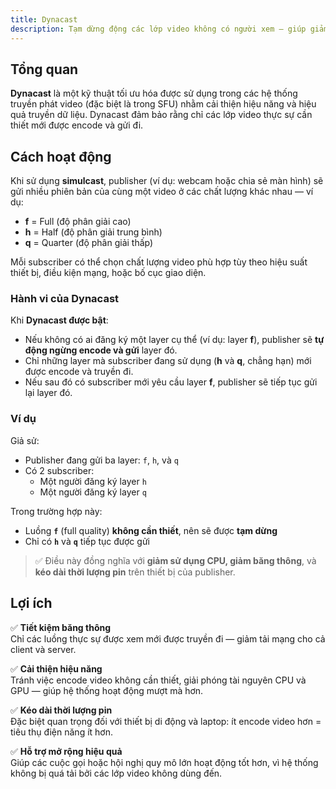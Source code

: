 ```yaml
---
title: Dynacast
description: Tạm dừng động các lớp video không có người xem — giúp giảm băng thông và tiết kiệm năng lượng thiết bị.
---
```


## Tổng quan

**Dynacast** là một kỹ thuật tối ưu hóa được sử dụng trong các hệ thống truyền phát video (đặc biệt là trong SFU) nhằm cải thiện hiệu năng và hiệu quả truyền dữ liệu. Dynacast đảm bảo rằng chỉ các lớp video thực sự cần thiết mới được encode và gửi đi.

## Cách hoạt động

Khi sử dụng **simulcast**, publisher (ví dụ: webcam hoặc chia sẻ màn hình) sẽ gửi nhiều phiên bản của cùng một video ở các chất lượng khác nhau — ví dụ:

- **f** = Full (độ phân giải cao)
- **h** = Half (độ phân giải trung bình)
- **q** = Quarter (độ phân giải thấp)

Mỗi subscriber có thể chọn chất lượng video phù hợp tùy theo hiệu suất thiết bị, điều kiện mạng, hoặc bố cục giao diện.

### Hành vi của Dynacast

Khi **Dynacast được bật**:

- Nếu không có ai đăng ký một layer cụ thể (ví dụ: layer **f**), publisher sẽ **tự động ngừng encode và gửi** layer đó.
- Chỉ những layer mà subscriber đang sử dụng (**h** và **q**, chẳng hạn) mới được encode và truyền đi.
- Nếu sau đó có subscriber mới yêu cầu layer **f**, publisher sẽ tiếp tục gửi lại layer đó.

### Ví dụ

Giả sử:

- Publisher đang gửi ba layer: `f`, `h`, và `q`
- Có 2 subscriber:
  - Một người đăng ký layer `h`
  - Một người đăng ký layer `q`

Trong trường hợp này:

- Luồng **`f`** (full quality) **không cần thiết**, nên sẽ được **tạm dừng**
- Chỉ có **`h`** và **`q`** tiếp tục được gửi

> ✅ Điều này đồng nghĩa với **giảm sử dụng CPU, giảm băng thông**, và **kéo dài thời lượng pin** trên thiết bị của publisher.

## Lợi ích

✅ **Tiết kiệm băng thông**  
Chỉ các luồng thực sự được xem mới được truyền đi — giảm tải mạng cho cả client và server.

✅ **Cải thiện hiệu năng**  
Tránh việc encode video không cần thiết, giải phóng tài nguyên CPU và GPU — giúp hệ thống hoạt động mượt mà hơn.

✅ **Kéo dài thời lượng pin**  
Đặc biệt quan trọng đối với thiết bị di động và laptop: ít encode video hơn = tiêu thụ điện năng ít hơn.

✅ **Hỗ trợ mở rộng hiệu quả**  
Giúp các cuộc gọi hoặc hội nghị quy mô lớn hoạt động tốt hơn, vì hệ thống không bị quá tải bởi các lớp video không dùng đến.
